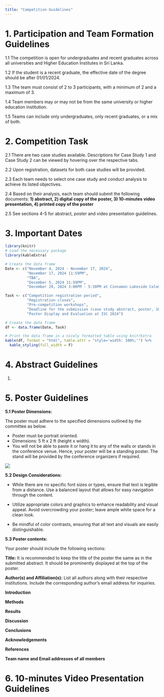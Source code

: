 ```yaml
---
title: "Competition Guidelines"
---
```


# 1. Participation and Team Formation Guidelines

1.1  The competition is open for undergraduates and recent graduates across all universities and Higher Education Institutes in Sri Lanka.

1.2  If the student is a recent graduate, the effective date of the degree should be after 01/01/2024.

1.3  The team must consist of 2 to 3 participants, with a minimum of 2 and a maximum of 3.

1.4 Team members may or may not be from the same university or higher education institution.

1.5 Teams can include only undergraduates, only recent graduates, or a mix of both.

# 2. Competition Task

2.1 There are two case studies available. Descriptions for Case Study 1 and Case Study 2 can be viewed by hovering over the respective tabs. 

2.2 Upon registration, datasets for both case studies will be provided.

2.3 Each team needs to select one case study and conduct analysis to achieve its listed objectives.

2.4 Based on their analysis, each team should submit the following documents: **1)  abstract, 2)  digital copy of the poster, 3) 10-minutes video presentation, 4) printed copy of the poster**

2.5 See sections 4-5 for abstract, poster and video presentation guidelines.

# 3. Important Dates

```r
library(knitr)
# Load the necessary package
library(kableExtra)

# Create the data frame
Date <- c("November 4, 2024 - November 17, 2024",
          "November 17, 2024 11:59PM",
          "TBA", 
          "December 5, 2024 11:59PM", 
          "December 29, 2024 3:00PM - 5:30PM at Cinnamon Lakeside Colombo")

Task <- c("Competition registration period",
          "Registration closes",
          "Pre-competition workshops",
          "Deadline for the submission (case study abstract, poster, 10-minute video presentation)", 
          "Poster Display and Evaluation at ISC 2024")

# Create the data frame
df <- data.frame(Date, Task)

# Print the data frame in a nicely formatted table using knitrExtra
kable(df, format = "html", table.attr = "style='width: 100%;'") %>%
  kable_styling(full_width = F)

```

# 4. Abstract Guidelines

1. 

# 5. Poster Guidelines

**5.1 Poster Dimensions:**

The poster must adhere to the specified dimensions outlined by the committee as below. 

-	Poster must be portrait oriented. 
-	Dimensions: 5 ft  x 2 ft (height x width).
-	You will not be able to paste it or hang it to any of the walls or stands in the conference venue. Hence, your poster will be a standing poster. The stand will be provided by the conference organizers if required.


![](poster.png)

**5.2 Design Considerations:**

- While there are no specific font sizes or types, ensure that text is legible from a distance. Use a balanced layout that allows for easy navigation through the content.

- Utilize appropriate colors and graphics to enhance readability and visual appeal. Avoid overcrowding your poster; leave ample white space for a clean look.

- Be mindful of color contrasts, ensuring that all text and visuals are easily distinguishable.

**5.3 Poster contents:**

Your poster should include the following sections:

  **Title:**  It is recommended to keep the title of the poster the same as in the submitted abstract. It should be prominently displayed at the top of the poster.

  **Author(s) and Affiliation(s):** List all authors along with their respective institutions. Include the corresponding author's email address for inquiries.

  **Introduction**

  **Methods**

  **Results**

  **Discussion**

  **Conclusions**

  **Acknowledgements**

  **References**
  
  **Team name and Email addresses of all members**

# 6. 10-minutes Video Presentation Guidelines 


